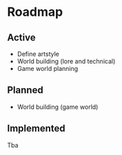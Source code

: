 # Roadmap

## Active
* Define artstyle
* World building (lore and technical)
* Game world planning

## Planned
* World building (game world)

## Implemented
Tba